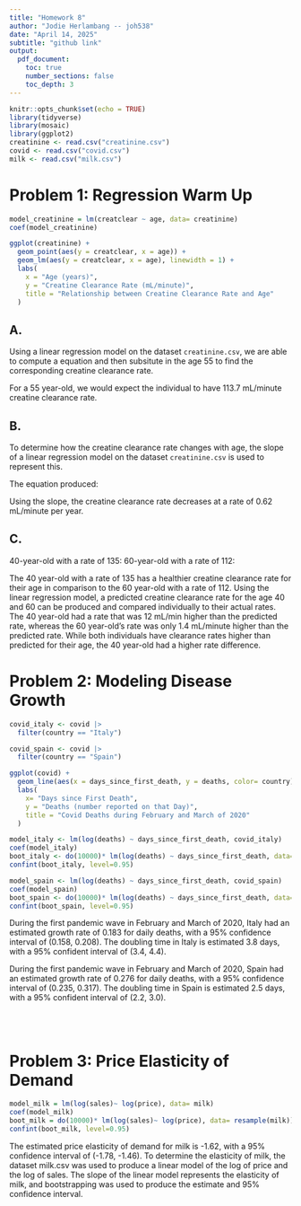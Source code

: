 ```yaml
---
title: "Homework 8"
author: "Jodie Herlambang -- joh538"
date: "April 14, 2025"
subtitle: "github link"
output: 
  pdf_document:
    toc: true
    number_sections: false
    toc_depth: 3
---
```


```r
knitr::opts_chunk$set(echo = TRUE)
library(tidyverse)
library(mosaic)
library(ggplot2)
creatinine <- read.csv("creatinine.csv")
covid <- read.csv("covid.csv")
milk <- read.csv("milk.csv")
```

\newpage
# Problem 1: Regression Warm Up


```r
model_creatinine = lm(creatclear ~ age, data= creatinine)
coef(model_creatinine)
```

```r
ggplot(creatinine) +
  geom_point(aes(y = creatclear, x = age)) +
  geom_lm(aes(y = creatclear, x = age), linewidth = 1) +
  labs(
    x = "Age (years)",
    y = "Creatine Clearance Rate (mL/minute)",
    title = "Relationship between Creatine Clearance Rate and Age"
  )


```
\begin{center}
Creatine Clearance Rate (mL/minute) = 147.8 - 0.62 * Age (years) 
\end{center}


## A. 
Using a linear regression model on the dataset `creatinine.csv`, we are able to compute a equation and then subsitute in the age 55 to find the corresponding creatine clearance rate. 

\begin{center}
Creatine Clearance Rate (mL/minute) = 147.8 - 0.62 * Age (years)

Creatine Clearance Rate = 147.8 - 0.62 * 55 = 113.7 mL/minute 
\end{center}

For a 55 year-old, we would expect the individual to have 113.7 mL/minute creatine clearance rate. 

## B.
To determine how the creatine clearance rate changes with age, the slope of a linear regression model on the dataset `creatinine.csv` is used to represent this. 

The equation produced:
\begin{center}
Creatine Clearance Rate (mL/minute) = 147.8 - 0.62 * Age (years) 
\end{center}

Using the slope, the creatine clearance rate decreases at a rate of 0.62 mL/minute per year. 

\newpage
## C.
40-year-old with a rate of 135:
\begin{center}
Actual = 135 mL/minute

Predicted = 147.8 - 0.62 * 40 = 123 mL/minute 

Actual - Predicted = 135 - 123 = 12
\end{center}


60-year-old with a rate of 112:
\begin{center}
Actual = 112 mL/minute

Predicted = 147.8 - 0.62 * 60 = 110.6 mL/minute 

Actual - Predicted = 112 - 110.6 = 1.4 
\end{center}

The 40 year-old with a rate of 135 has a healthier creatine clearance rate for their age in comparison to the 60 year-old with a rate of 112. Using the linear regression model, a predicted creatine clearance rate for the age 40 and 60 can be produced and compared individually to their actual rates. The 40 year-old had a rate that was 12 mL/min higher than the predicted rate, whereas the 60 year-old's rate was only 1.4 mL/minute higher than the predicted rate. While both individuals have clearance rates higher than predicted for their age, the 40 year-old had a higher rate difference. 

\newpage
# Problem 2: Modeling Disease Growth

```r
covid_italy <- covid |>
  filter(country == "Italy")

covid_spain <- covid |>
  filter(country == "Spain")

```

```r
ggplot(covid) +
  geom_line(aes(x = days_since_first_death, y = deaths, color= country)) +
  labs(
    x= "Days since First Death",
    y = "Deaths (number reported on that Day)",
    title = "Covid Deaths during February and March of 2020"
  )
```

```r
model_italy <- lm(log(deaths) ~ days_since_first_death, covid_italy)
coef(model_italy)
boot_italy <- do(10000)* lm(log(deaths) ~ days_since_first_death, data= resample(covid_italy))
confint(boot_italy, level=0.95)
```

```r
model_spain <- lm(log(deaths) ~ days_since_first_death, covid_spain)
coef(model_spain)
boot_spain <- do(10000)* lm(log(deaths) ~ days_since_first_death, data= resample(covid_spain))
confint(boot_spain, level=0.95)
```

During the first pandemic wave in February and March of 2020, Italy had an estimated growth rate of 0.183 for daily deaths, with a 95% confidence interval of (0.158, 0.208). The doubling time in Italy is estimated 3.8 days, with a 95% confident interval of (3.4, 4.4). 

During the first pandemic wave in February and March of 2020, Spain had an estimated growth rate of 0.276 for daily deaths, with a 95% confidence interval of (0.235, 0.317). The doubling time in Spain is estimated 2.5 days, with a 95% confident interval of (2.2, 3.0). 

<br>
<br>

# Problem 3: Price Elasticity of Demand

```r
model_milk = lm(log(sales)~ log(price), data= milk)
coef(model_milk)
boot_milk = do(10000)* lm(log(sales)~ log(price), data= resample(milk))
confint(boot_milk, level=0.95)

```

The estimated price elasticity of demand for milk is -1.62, with a 95% confidence interval of (-1.78, -1.46). To determine the elasticity of milk, the dataset milk.csv was used to produce a linear model of the log of price and the log of sales. The slope of the linear model represents the elasticity of milk, and bootstrapping was used to produce the estimate and 95% confidence interval.
